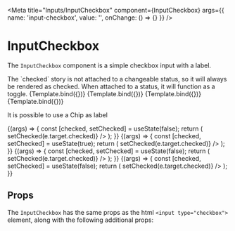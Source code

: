 
<Meta
  title="Inputs/InputCheckbox"
  component={InputCheckbox}
  args={{
    name: 'input-checkbox',
    value: '',
    onChange: () => {}
  }}
/>


# InputCheckbox

<WorksWith component="InputFactory" />

The `InputCheckbox` component is a simple checkbox input with a label.

<Tip type="note">
  The `checked` story is not attached to a changeable status, so it will always
  be rendered as checked. When attached to a status, it will function as a
  toggle.
</Tip>

<Canvas withSource="open">
  <Story
    name="Unchecked"
    args={{
      label: 'Unchecked'
    }}
  >
    {Template.bind({})}
  </Story>
  <Story
    name="Checked"
    args={{
      label: 'Checked',
      checked: true
    }}
  >
    {Template.bind({})}
  </Story>
  <Story
    name="Disabled"
    args={{
      label: 'Disabled',
      disabled: true
    }}
  >
    {Template.bind({})}
  </Story>
  <Story
    name="Disabled and checked"
    args={{
      label: 'Disabled',
      disabled: true,
      checked: true
    }}
  >
    {Template.bind({})}
  </Story>
</Canvas>

It is possible to use a Chip as label

<Canvas withSource="open">
  <Story name="With Chip Unchecked">
    {(args) => {
      const [checked, setChecked] = useState(false);
      return (
        <InputCheckbox
          useChip={true}
          label="Unchecked"
          checked={checked}
          onChange={(e) => setChecked(e.target.checked)}
        />
      );
    }}
  </Story>
  <Story name="With Chip Checked">
    {(args) => {
      const [checked, setChecked] = useState(true);
      return (
        <InputCheckbox
          useChip={true}
          label="Checked"
          checked={checked}
          onChange={(e) => setChecked(e.target.checked)}
        />
      );
    }}
  </Story>
  <Story name="With Chip Disabled">
    {(args) => {
      const [checked, setChecked] = useState(false);
      return (
        <InputCheckbox
          useChip={true}
          label="Disabled"
          checked={checked}
          disabled={true}
          onChange={(e) => setChecked(e.target.checked)}
        />
      );
    }}
  </Story>
  <Story name="With Chip coloured">
    {(args) => {
      const [checked, setChecked] = useState(false);
      return (
        <InputCheckbox
          useChip={true}
          label="With colour"
          checked={checked}
          chipColour="#FF0000"
          onChange={(e) => setChecked(e.target.checked)}
        />
      );
    }}
  </Story>
</Canvas>

## Props

The `InputCheckbox` has the same props as the html `<input type="checkbox">` element, along with the following additional props:

<ArgsTable of={InputCheckbox} />

